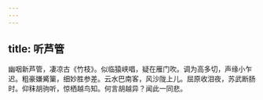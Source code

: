 ```yaml
---
---
---
```

title: 听芦管
---



幽咽新芦管，凄凉古《竹枝》。似临猿峡唱，疑在雁门吹。调为高多切，声缘小乍迟。粗豪嫌觱篥，细妙胜参差。云水巴南客，风沙陇上儿。屈原收泪夜，苏武断肠时。仰秣胡驹听，惊栖越鸟知。何言胡越异？闻此一同悲。